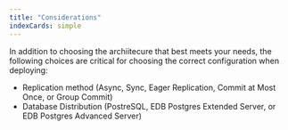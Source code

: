```yaml
---
title: "Considerations"
indexCards: simple
---
```


In addition to choosing the archiitecure that best meets your needs, the following choices are critical for choosing the correct configuration when deploying:

* Replication method (Async, Sync, Eager Replication, Commit at Most Once, or Group Commit)
* Database Distribution (PostreSQL, EDB Postgres Extended Server, or EDB Postgres Advanced Server)
